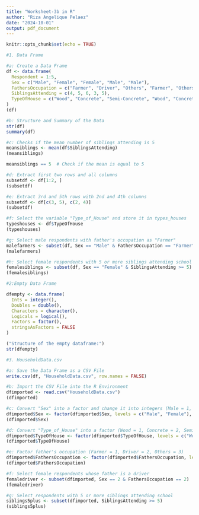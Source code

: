 ```yaml
---
title: "Worksheet-3b in R"
author: "Riza Angelique Pelaez"
date: "2024-10-01"
output: pdf_document
---
```


```r
knitr::opts_chunk$set(echo = TRUE)
```

```r
#1. Data Frame 

#a: Create a Data Frame
df <- data.frame(
  Respondent = 1:5,
  Sex = c("Male", "Female", "Female", "Male", "Male"),
  FathersOccupation = c("Farmer", "Driver", "Others", "Farmer", "Others"),
  SiblingsAttending = c(4, 5, 6, 3, 5),
  TypeOfHouse = c("Wood", "Concrete", "Semi-Concrete", "Wood", "Concrete")
)
(df)
```

```r
#b: Structure and Summary of the Data
str(df)
summary(df)
```

```r
#c: Checks if the mean number of siblings attending is 5
meansiblings <- mean(df$SiblingsAttending)
(meansiblings)

meansiblings == 5  # Check if the mean is equal to 5
```

```r
#d: Extract first two rows and all columns
subsetdf <- df[1:2, ]
(subsetdf)
```

```r
#e: Extract 3rd and 5th rows with 2nd and 4th columns
subsetdf <- df[c(3, 5), c(2, 4)]
(subsetdf)
```

```r
#f: Select the variable "Type_of_House" and store it in types_houses
typeshouses <- df$TypeOfHouse
(typeshouses)
```

```r
#g: Select male respondents with father's occupation as "Farmer"
malefarmers <- subset(df, Sex == "Male" & FathersOccupation == "Farmer")
(malefarmers)
```

```r
#h: Select female respondents with 5 or more siblings attending school
femalesiblings <- subset(df, Sex == "Female" & SiblingsAttending >= 5)
(femalesiblings)
```

```r
#2:Empty Data Frame

dfempty <- data.frame(
  Ints = integer(),
  Doubles = double(),
  Characters = character(),
  Logicals = logical(),
  Factors = factor(),
  stringsAsFactors = FALSE
)

("Structure of the empty dataframe:")
str(dfempty)
```

```r
#3. HouseholdData.csv

#a: Save the Data Frame as a CSV File
write.csv(df, "HouseholdData.csv", row.names = FALSE)
```

```r
#b: Import the CSV File into the R Environment
dfimported <- read.csv("HouseholdData.csv")
(dfimported)
```

```r
#c: Convert "Sex" into a factor and change it into integers (Male = 1, Female = 2)
dfimported$Sex <- factor(dfimported$Sex, levels = c("Male", "Female"), labels = c(1, 2))
(dfimported$Sex)
```

```r
#d: Convert "Type_of_House" into a factor (Wood = 1, Concrete = 2, Semi-Concrete = 3)
dfimported$TypeOfHouse <- factor(dfimported$TypeOfHouse, levels = c("Wood", "Concrete", "Semi-Concrete"), labels = c(1, 2, 3))
(dfimported$TypeOfHouse)
```

```r
#e: Factor father's occupation (Farmer = 1, Driver = 2, Others = 3)
dfimported$FathersOccupation <- factor(dfimported$FathersOccupation, levels = c("Farmer", "Driver", "Others"), labels = c(1, 2, 3))
(dfimported$FathersOccupation)
```

```r
#f: Select female respondents whose father is a driver
femaledriver <- subset(dfimported, Sex == 2 & FathersOccupation == 2)
(femaledriver)
```

```r
#g: Select respondents with 5 or more siblings attending school
siblings5plus <- subset(dfimported, SiblingsAttending >= 5)
(siblings5plus)
```
